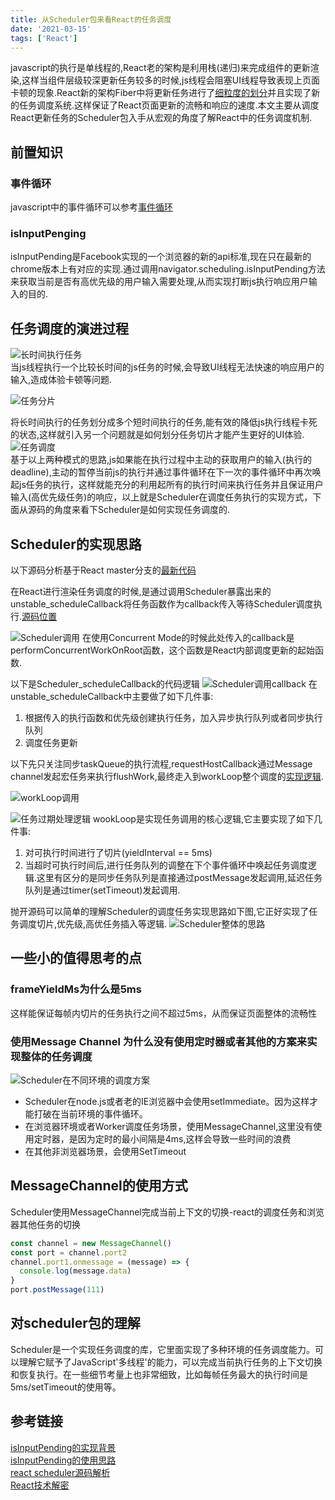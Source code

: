 ```yaml
---
title: 从Scheduler包来看React的任务调度
date: '2021-03-15'
tags: ['React']
---
```


javascript的执行是单线程的,React老的架构是利用栈(递归)来完成组件的更新渲染,这样当组件层级较深更新任务较多的时候,js线程会阻塞UI线程导致表现上页面卡顿的现象.React新的架构Fiber中将更新任务进行了[细粒度的划分](https://github.com/facebook/react/blob/f227e7f26b81cb1eba0c837ab2acd7fa7f91404f/packages/react-reconciler/src/ReactFiberWorkLoop.new.js#L1472)并且实现了新的任务调度系统.这样保证了React页面更新的流畅和响应的速度.本文主要从调度React更新任务的Scheduler包入手从宏观的角度了解React中的任务调度机制.

## 前置知识

### 事件循环

javascript中的事件循环可以参考[事件循环](https://icantunderstand.github.io/blogNew/blog/webBase/eventloop)

### isInputPenging

isInputPending是Facebook实现的一个浏览器的新的api标准,现在只在最新的chrome版本上有对应的实现.通过调用navigator.scheduling.isInputPending方法来获取当前是否有高优先级的用户输入需要处理,从而实现打断js执行响应用户输入的目的.

## 任务调度的演进过程

![长时间执行任务](/static/images/reactStatic/scheduler/scheduler_long_task.jpg)  
当js线程执行一个比较长时间的js任务的时候,会导致UI线程无法快速的响应用户的输入,造成体验卡顿等问题.

![任务分片](/static/images/reactStatic/scheduler/splitTask.png)

将长时间执行的任务划分成多个短时间执行的任务,能有效的降低js执行线程卡死的状态,这样就引入另一个问题就是如何划分任务切片才能产生更好的UI体验.
![任务调度](/static/images/reactStatic/scheduler/scheduler_continuous_task.jpg)  
基于以上两种模式的思路,js如果能在执行过程中主动的获取用户的输入(执行的deadline),主动的暂停当前js的执行并通过事件循环在下一次的事件循环中再次唤起js任务的执行，这样就能充分的利用起所有的执行时间来执行任务并且保证用户输入(高优先级任务)的响应，以上就是Scheduler在调度任务执行的实现方式，下面从源码的角度来看下Scheduler是如何实现任务调度的.

## Scheduler的实现思路

以下源码分析基于React master分支的[最新代码](https://github.com/facebook/react/blob/master/packages/src/forks/SchedulerDOM.js)

在React进行渲染任务调度的时候,是通过调用Scheduler暴露出来的unstable_scheduleCallback将任务函数作为callback传入等待Scheduler调度执行.[源码位置](https://github.com/facebook/react/blob/00d4f95c2ad000f40ea0c774cc1ced3a0ceb6f23/packages/react-reconciler/src/SchedulerWithReactIntegration.new.js#L131)

![Scheduler调用](/static/images/reactStatic/scheduler/scheduler_call.png)
在使用Concurrent Mode的时候此处传入的callback是performConcurrentWorkOnRoot函数，这个函数是React内部调度更新的起始函数.

以下是Scheduler_scheduleCallback的代码逻辑
![Scheduler调用callback](/static/images/reactStatic/scheduler/schedule_callback.png)
在unstable_scheduleCallback中主要做了如下几件事:

1. 根据传入的执行函数和优先级创建执行任务，加入异步执行队列或者同步执行队列
2. 调度任务更新

以下先只关注同步taskQueue的执行流程,requestHostCallback通过Message channel发起宏任务来执行flushWork,最终走入到workLoop整个调度的[实现逻辑](https://github.com/facebook/react/blob/00d4f95c2ad000f40ea0c774cc1ced3a0ceb6f23/packages/src/forks/SchedulerDOM.js#L200).

![workLoop调用](/static/images/reactStatic/scheduler/workloop.png)

![任务过期处理逻辑](/static/images/reactStatic/scheduler/yieldTimeout.png)
wookLoop是实现任务调用的核心逻辑,它主要实现了如下几件事:

1. 对可执行时间进行了切片(yieldInterval == 5ms)
2. 当超时可执行时间后,进行任务队列的调整在下个事件循环中唤起任务调度逻辑.这里有区分的是同步任务队列是直接通过postMessage发起调用,延迟任务队列是通过timer(setTimeout)发起调用.

抛开源码可以简单的理解Scheduler的调度任务实现思路如下图,它正好实现了任务调度切片,优先级,高优任务插入等逻辑.
![Scheduler整体的思路](/static/images/reactStatic/scheduler/how_scheduler_work.jpg)

## 一些小的值得思考的点

### frameYieldMs为什么是5ms

这样能保证每帧内切片的任务执行之间不超过5ms，从而保证页面整体的流畅性

### 使用Message Channel 为什么没有使用定时器或者其他的方案来实现整体的任务调度

![Scheduler在不同环境的调度方案](/static/images/reactStatic/scheduler/scheduler_environment.png)

- Scheduler在node.js或者老的IE浏览器中会使用setImmediate。因为这样才能打破在当前环境的事件循环。
- 在浏览器环境或者Worker调度任务场景，使用MessageChannel,这里没有使用定时器，是因为定时的最小间隔是4ms,这样会导致一些时间的浪费
- 在其他非浏览器场景，会使用SetTimeout

## MessageChannel的使用方式

Scheduler使用MessageChannel完成当前上下文的切换-react的调度任务和浏览器其他任务的切换

```javascript
const channel = new MessageChannel()
const port = channel.port2
channel.port1.onmessage = (message) => {
  console.log(message.data)
}
port.postMessage(111)
```

## 对scheduler包的理解

Scheduler是一个实现任务调度的库，它里面实现了多种环境的任务调度能力。可以理解它赋予了JavaScript'多线程'的能力，可以完成当前执行任务的上下文切换和恢复执行。在一些细节考量上也非常细致，比如每帧任务最大的执行时间是5ms/setTimeout的使用等。

## 参考链接

[isInputPending的实现背景](https://engineering.fb.com/2019/04/22/developer-tools/isinputpending-api/)  
[isInputPending的使用思路](https://web.dev/isinputpending/)  
[react scheduler源码解析](https://someu.github.io/2020-11-10/react-scheduler%E6%BA%90%E7%A0%81%E8%A7%A3%E6%9E%90/)  
[React技术解密](https://react.iamkasong.com/concurrent/scheduler.html#%E6%97%B6%E9%97%B4%E5%88%87%E7%89%87%E5%8E%9F%E7%90%86)
